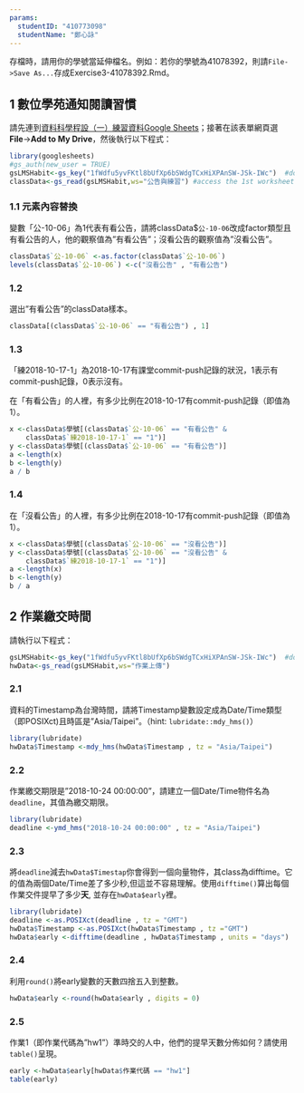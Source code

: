 ```yaml
---
params:
  studentID: "410773098"
  studentName: "鄭心詠"
---
```

存檔時，請用你的學號當延伸檔名。例如：若你的學號為41078392，則請`File->Save As...`存成Exercise3-41078392.Rmd。

## 1 數位學苑通知閱讀習慣
請先連到[資料科學程設（一）練習資料Google Sheets](https://docs.google.com/spreadsheets/d/1fWdfu5yvFKtl8bUfXp6bSWdgTCxHiXPAnSW-JSk-IWc/edit#gid=2059291896)；接著在該表單網頁選**File**->**Add to My Drive**，然後執行以下程式：

```r
library(googlesheets)
#gs_auth(new_user = TRUE)
gsLMSHabit<-gs_key("1fWdfu5yvFKtl8bUfXp6bSWdgTCxHiXPAnSW-JSk-IWc")  #download sheet information as an object
classData<-gs_read(gsLMSHabit,ws="公告與練習") #access the 1st worksheet
```

### 1.1 元素內容替換
變數「公-10-06」為1代表有看公告，請將classData$`公-10-06`改成factor類型且有看公告的人，他的觀察值為"有看公告"；沒看公告的觀察值為"沒看公告"。

```r
classData$`公-10-06` <-as.factor(classData$`公-10-06`)
levels(classData$`公-10-06`) <-c("沒看公告" , "有看公告")
```


### 1.2 
選出"有看公告"的classData樣本。

```r
classData[(classData$`公-10-06` == "有看公告") , 1]
```

### 1.3
「練2018-10-17-1」為2018-10-17有課堂commit-push記錄的狀況，1表示有commit-push記錄，0表示沒有。

在「有看公告」的人裡，有多少比例在2018-10-17有commit-push記錄（即值為1）。

```r
x <-classData$學號[(classData$`公-10-06` == "有看公告" & 
    classData$`練2018-10-17-1` == "1")]
y <-classData$學號[(classData$`公-10-06` == "有看公告")]
a <-length(x)
b <-length(y)
a / b
```

### 1.4
在「沒看公告」的人裡，有多少比例在2018-10-17有commit-push記錄（即值為1）。

```r
x <-classData$學號[(classData$`公-10-06` == "沒看公告")]
y <-classData$學號[(classData$`公-10-06` == "沒看公告" & 
    classData$`練2018-10-17-1` == "1")]
a <-length(x)
b <-length(y)
b / a

```

## 2 作業繳交時間

請執行以下程式： 
```r
gsLMSHabit<-gs_key("1fWdfu5yvFKtl8bUfXp6bSWdgTCxHiXPAnSW-JSk-IWc")  #download sheet information as an object
hwData<-gs_read(gsLMSHabit,ws="作業上傳") 
```


### 2.1
資料的Timestamp為台灣時間，請將Timestamp變數設定成為Date/Time類型（即POSIXct)且時區是"Asia/Taipei"。（hint: `lubridate::mdy_hms()`）
```r
library(lubridate)
hwData$Timestamp <-mdy_hms(hwData$Timestamp , tz = "Asia/Taipei")
```

### 2.2
作業繳交期限是"2018-10-24 00:00:00"，請建立一個Date/Time物件名為`deadline`，其值為繳交期限。

```r
library(lubridate)
deadline <-ymd_hms("2018-10-24 00:00:00" , tz = "Asia/Taipei")
```

### 2.3
將`deadline`減去`hwData$Timestap`你會得到一個向量物件，其class為difftime。它的值為兩個Date/Time差了多少秒,但這並不容易理解。使用`difftime()`算出每個作業交件提早了多少**天**, 並存在`hwData$early`裡。

```r
library(lubridate)
deadline <-as.POSIXct(deadline , tz = "GMT")
hwData$Timestamp <-as.POSIXct(hwData$Timestamp , tz ="GMT")
hwData$early <-difftime(deadline , hwData$Timestamp , units = "days")
```

### 2.4
利用`round()`將early變數的天數四捨五入到整數。

```r
hwData$early <-round(hwData$early , digits = 0)
```

### 2.5
作業1（即作業代碼為"hw1"）準時交的人中，他們的提早天數分佈如何？請使用`table()`呈現。

```r
early <-hwData$early[hwData$作業代碼 == "hw1"]
table(early)
```

